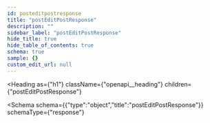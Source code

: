 ```yaml
---
id: posteditpostresponse
title: "postEditPostResponse"
description: ""
sidebar_label: "postEditPostResponse"
hide_title: true
hide_table_of_contents: true
schema: true
sample: {}
custom_edit_url: null
---
```



<Heading
  as={"h1"}
  className={"openapi__heading"}
  children={"postEditPostResponse"}
>
</Heading>





<Schema
  schema={{"type":"object","title":"postEditPostResponse"}}
  schemaType={"response"}
>
  
</Schema>
            